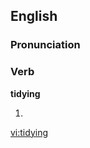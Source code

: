 ==English==

===Pronunciation===
{{rfp}}

===Verb===
'''tidying'''

# {{present participle of|[[tidy]]}}

[[vi:tidying]]
